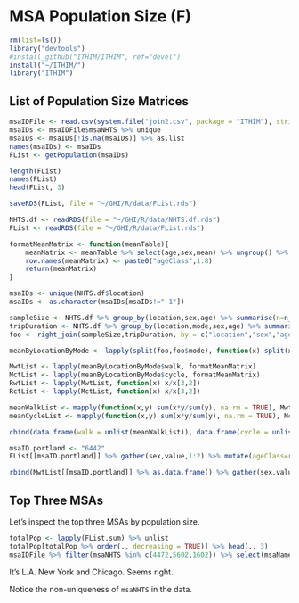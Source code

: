# MSA Population Size (F)

```r
rm(list=ls())
library("devtools")
#install_github("ITHIM/ITHIM", ref="devel")
install("~/ITHIM/")
library("ITHIM")
```
## List of Population Size Matrices

```r
msaIDFile <- read.csv(system.file("join2.csv", package = "ITHIM"), stringsAsFactors = FALSE)
msaIDs <- msaIDFile$msaNHTS %>% unique
msaIDs <- msaIDs[!is.na(msaIDs)] %>% as.list
names(msaIDs) <- msaIDs
FList <- getPopulation(msaIDs)

length(FList)
names(FList)
head(FList, 3)

saveRDS(FList, file = "~/GHI/R/data/FList.rds")
```

```r
NHTS.df <- readRDS(file = "~/GHI/R/data/NHTS.df.rds")
FList <- readRDS(file = "~/GHI/R/data/FList.rds")

formatMeanMatrix <- function(meanTable){
    meanMatrix <- meanTable %>% select(age,sex,mean) %>% ungroup() %>% spread(sex,mean) %>% select(M,F) %>% as.matrix()
    row.names(meanMatrix) <- paste0("ageClass",1:8)
    return(meanMatrix)
}

msaIDs <- unique(NHTS.df$location)
msaIDs <- as.character(msaIDs[msaIDs!="-1"])

sampleSize <- NHTS.df %>% group_by(location,sex,age) %>% summarise(n=n_distinct(id))
tripDuration <- NHTS.df %>% group_by(location,mode,sex,age) %>% summarise(total=sum(duration))
foo <- right_join(sampleSize,tripDuration, by = c("location","sex","age")) %>% ungroup() %>% mutate(mean = total/n*7) %>% select(location,mode,sex,age,mean) %>% complete(location,mode,sex,age)

meanByLocationByMode <- lapply(split(foo,foo$mode), function(x) split(x, x$location))

MwtList <- lapply(meanByLocationByMode$walk, formatMeanMatrix)
MctList <- lapply(meanByLocationByMode$cycle, formatMeanMatrix)
RwtList <- lapply(MwtList, function(x) x/x[3,2])
RctList <- lapply(MctList, function(x) x/x[3,2])

meanWalkList <- mapply(function(x,y) sum(x*y/sum(y), na.rm = TRUE), MwtList[msaIDs], FList[msaIDs], SIMPLIFY = FALSE)
meanCycleList <- mapply(function(x,y) sum(x*y/sum(y), na.rm = TRUE), MctList[msaIDs], FList[msaIDs], SIMPLIFY = FALSE)

cbind(data.frame(walk = unlist(meanWalkList)), data.frame(cycle = unlist(meanCycleList)))

msaID.portland <- "6442"
FList[[msaID.portland]] %>% gather(sex,value,1:2) %>% mutate(ageClass=rep(rownames(FList[[msaID.portland]]),2)) %>% select(ageClass,sex,value) %>% write.csv(., file = "~/ITHIM/inst/F.portland.csv", quote = FALSE, row.names = FALSE)

rbind(MwtList[[msaID.portland]] %>% as.data.frame() %>% gather(sex,value,1:2) %>% mutate(ageClass=rep(rownames(FList[[msaID.portland]]),2)) %>% select(ageClass,sex,value) %>% mutate(mode = "walk"), MctList[[msaID.portland]] %>% as.data.frame() %>% gather(sex,value,1:2) %>% mutate(ageClass=rep(rownames(FList[[msaID.portland]]),2)) %>% select(ageClass,sex,value) %>% mutate(mode = "cycle")) %>% select(ageClass,sex,mode,value) %>% write.csv(., file = "~/ITHIM/inst/activeTransport.portland.csv", quote = FALSE, row.names = FALSE)


```

## Top Three MSAs

Let's inspect the top three MSAs by population size.

```r
totalPop <- lapply(FList,sum) %>% unlist
totalPop[totalPop %>% order(., decreasing = TRUE)] %>% head(., 3)
msaIDFile %>% filter(msaNHTS %in% c(4472,5602,1602)) %>% select(msaName,msaNHTS) %>% unique
```

It's L.A. New York and Chicago.  Seems right.

Notice the non-uniqueness of `msaNHTS` in the data.


